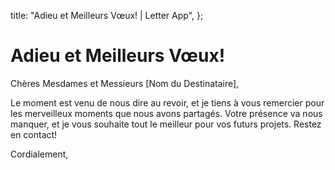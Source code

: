   title: "Adieu et Meilleurs Vœux! | Letter App",
};

# Adieu et Meilleurs Vœux!

Chères Mesdames et Messieurs [Nom du Destinataire],

Le moment est venu de nous dire au revoir, et je tiens à vous remercier pour les merveilleux moments que nous avons partagés. Votre présence va nous manquer, et je vous souhaite tout le meilleur pour vos futurs projets. Restez en contact!

Cordialement,
